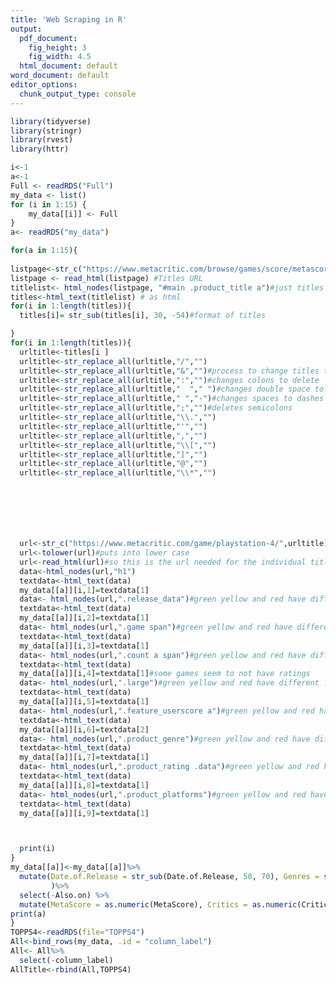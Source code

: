 ```yaml
---
title: 'Web Scraping in R'
output:
  pdf_document:
    fig_height: 3
    fig_width: 4.5
  html_document: default
word_document: default
editor_options: 
  chunk_output_type: console
---
```

  

```r
library(tidyverse)
library(stringr)
library(rvest)
library(httr)
```
```r
i<-1
a<-1
Full <- readRDS("Full")
my_data <- list()
for (i in 1:15) {
    my_data[[i]] <- Full
}   
a<- readRDS("my_data")

for(a in 1:15){
  
listpage<-str_c("https://www.metacritic.com/browse/games/score/metascore/all/ps4/filtered?sort=desc&page=",a)
listpage <- read_html(listpage) #Titles URL
titlelist<- html_nodes(listpage, "#main .product_title a")#just titles 
titles<-html_text(titlelist) # as html
for(i in 1:length(titles)){
  titles[i]= str_sub(titles[i], 30, -54)#format of titles

}
for(i in 1:length(titles)){
  urltitle<-titles[i ]
  urltitle<-str_replace_all(urltitle,"/","")
  urltitle<-str_replace_all(urltitle,"&","")#process to change titles to url form
  urltitle<-str_replace_all(urltitle,":","")#changes colons to delete
  urltitle<-str_replace_all(urltitle,"  "," ")#changes double space to space
  urltitle<-str_replace_all(urltitle," ","-")#changes spaces to dashes
  urltitle<-str_replace_all(urltitle,";","")#deletes semicolons
  urltitle<-str_replace_all(urltitle,"\\.","")
  urltitle<-str_replace_all(urltitle,"'","")
  urltitle<-str_replace_all(urltitle,",","")
  urltitle<-str_replace_all(urltitle,"\\[","")
  urltitle<-str_replace_all(urltitle,"]","")
  urltitle<-str_replace_all(urltitle,"@","")
  urltitle<-str_replace_all(urltitle,"\\*","")







  url<-str_c("https://www.metacritic.com/game/playstation-4/",urltitle)#combines strings
  url<-tolower(url)#puts into lower case
  url<-read_html(url)#so this is the url needed for the individual titles
  data<-html_nodes(url,"h1")
  textdata<-html_text(data)
  my_data[[a]][i,1]=textdata[1]
  data<- html_nodes(url,".release_data")#green yellow and red have different .positivespan changing to .game span gets everything
  textdata<-html_text(data)
  my_data[[a]][i,2]=textdata[1]
  data<- html_nodes(url,".game span")#green yellow and red have different .positivespan changing to .game span gets everything
  textdata<-html_text(data)
  my_data[[a]][i,3]=textdata[1]
  data<- html_nodes(url,".count a span")#green yellow and red have different .positivespan changing to .game span gets everything
  textdata<-html_text(data)
  my_data[[a]][i,4]=textdata[1]#some games seem to not have ratings
  data<- html_nodes(url,".large")#green yellow and red have different .positivespan changing to .game span gets everything
  textdata<-html_text(data)
  my_data[[a]][i,5]=textdata[1]
  data<- html_nodes(url,".feature_userscore a")#green yellow and red have different .positivespan changing to .game span gets everything
  textdata<-html_text(data)
  my_data[[a]][i,6]=textdata[2]
  data<- html_nodes(url,".product_genre")#green yellow and red have different .positivespan changing to .game span gets everything
  textdata<-html_text(data)
  my_data[[a]][i,7]=textdata[1]
  data<- html_nodes(url,".product_rating .data")#green yellow and red have different .positivespan changing to .game span gets everything
  textdata<-html_text(data)
  my_data[[a]][i,8]=textdata[1]
  data<- html_nodes(url,".product_platforms")#green yellow and red have different .positivespan changing to .game span gets everything
  textdata<-html_text(data)
  my_data[[a]][i,9]=textdata[1]



  print(i)
}  
my_data[[a]]<-my_data[[a]]%>%
  mutate(Date.of.Release = str_sub(Date.of.Release, 50, 70), Genres = str_sub(Genres, 50, -1), Number.of.Reviews = str_sub(Number.of.Reviews, 1, -9), CrossPlatform = ifelse(is.na(Also.on)== FALSE, "Y", "N")
         )%>%
  select(-Also.on) %>%
  mutate(MetaScore = as.numeric(MetaScore), Critics = as.numeric(Critics), User.Score = as.numeric(User.Score), Number.of.Reviews = as.numeric(Number.of.Reviews))
print(a)
}
TOPPS4<-readRDS(file="TOPPS4")
All<-bind_rows(my_data, .id = "column_label")
All<- All%>%
  select(-column_label)
AllTitle<-rbind(All,TOPPS4)

```
